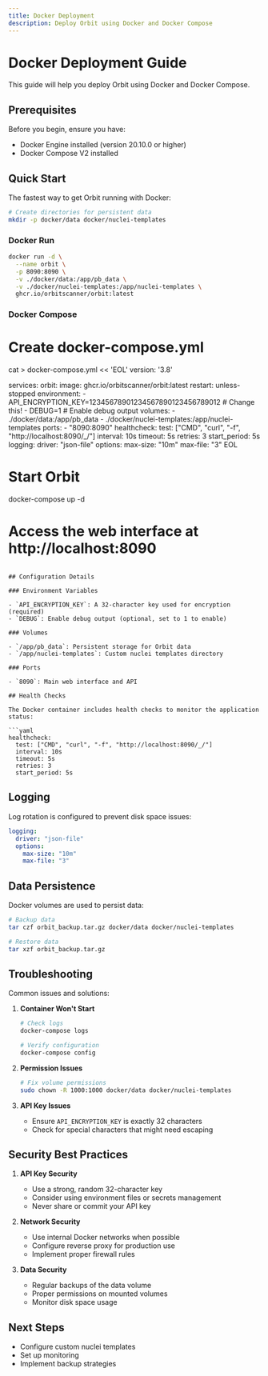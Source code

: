 ```yaml
---
title: Docker Deployment
description: Deploy Orbit using Docker and Docker Compose
---
```



# Docker Deployment Guide

This guide will help you deploy Orbit using Docker and Docker Compose.

## Prerequisites

Before you begin, ensure you have:
- Docker Engine installed (version 20.10.0 or higher)
- Docker Compose V2 installed

## Quick Start
The fastest way to get Orbit running with Docker:


```bash
# Create directories for persistent data
mkdir -p docker/data docker/nuclei-templates

```

### Docker Run

```bash
docker run -d \
  --name orbit \
  -p 8090:8090 \
  -v ./docker/data:/app/pb_data \
  -v ./docker/nuclei-templates:/app/nuclei-templates \
  ghcr.io/orbitscanner/orbit:latest
```

### Docker Compose
# Create docker-compose.yml
cat > docker-compose.yml << 'EOL'
version: '3.8'

services:
  orbit:
    image: ghcr.io/orbitscanner/orbit:latest
    restart: unless-stopped
    environment:
      - API_ENCRYPTION_KEY=12345678901234567890123456789012  # Change this!
      - DEBUG=1  # Enable debug output
    volumes:
      - ./docker/data:/app/pb_data
      - ./docker/nuclei-templates:/app/nuclei-templates
    ports:
      - "8090:8090"
    healthcheck:
      test: ["CMD", "curl", "-f", "http://localhost:8090/_/"]
      interval: 10s
      timeout: 5s
      retries: 3
      start_period: 5s
    logging:
      driver: "json-file"
      options:
        max-size: "10m"
        max-file: "3"
EOL

# Start Orbit
docker-compose up -d

# Access the web interface at http://localhost:8090
```

## Configuration Details

### Environment Variables

- `API_ENCRYPTION_KEY`: A 32-character key used for encryption (required)
- `DEBUG`: Enable debug output (optional, set to 1 to enable)

### Volumes

- `/app/pb_data`: Persistent storage for Orbit data
- `/app/nuclei-templates`: Custom nuclei templates directory

### Ports

- `8090`: Main web interface and API

## Health Checks

The Docker container includes health checks to monitor the application status:

```yaml
healthcheck:
  test: ["CMD", "curl", "-f", "http://localhost:8090/_/"]
  interval: 10s
  timeout: 5s
  retries: 3
  start_period: 5s
```

## Logging

Log rotation is configured to prevent disk space issues:

```yaml
logging:
  driver: "json-file"
  options:
    max-size: "10m"
    max-file: "3"
```

## Data Persistence

Docker volumes are used to persist data:

```bash
# Backup data
tar czf orbit_backup.tar.gz docker/data docker/nuclei-templates

# Restore data
tar xzf orbit_backup.tar.gz
```

## Troubleshooting

Common issues and solutions:

1. **Container Won't Start**
   ```bash
   # Check logs
   docker-compose logs
   
   # Verify configuration
   docker-compose config
   ```

2. **Permission Issues**
   ```bash
   # Fix volume permissions
   sudo chown -R 1000:1000 docker/data docker/nuclei-templates
   ```

3. **API Key Issues**
   - Ensure `API_ENCRYPTION_KEY` is exactly 32 characters
   - Check for special characters that might need escaping

## Security Best Practices

1. **API Key Security**
   - Use a strong, random 32-character key
   - Consider using environment files or secrets management
   - Never share or commit your API key

2. **Network Security**
   - Use internal Docker networks when possible
   - Configure reverse proxy for production use
   - Implement proper firewall rules

3. **Data Security**
   - Regular backups of the data volume
   - Proper permissions on mounted volumes
   - Monitor disk space usage

## Next Steps

- Configure custom nuclei templates
- Set up monitoring
- Implement backup strategies 